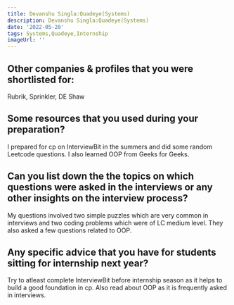 ```yaml
---
title: Devanshu Singla:Quadeye(Systems)
description: Devanshu Singla:Quadeye(Systems)
date: '2022-05-20'
tags: Systems,Quadeye,Internship
imageUrl: ''
---
```


## Other companies & profiles that you were shortlisted for:
Rubrik, Sprinkler, DE Shaw

## Some resources that you used during your preparation?
I prepared for cp on InterviewBit in the summers and did some random Leetcode questions. I also learned OOP from Geeks for Geeks.

## Can you list down the the topics on which questions were asked in the interviews or any other insights on the interview process?
My questions involved two simple puzzles which are very common in interviews and two coding problems which were of LC medium level. They also asked a few questions related to OOP.
## Any specific advice that you have for students sitting for internship next year?
Try to atleast complete InterviewBit before internship season as it helps to build a good foundation in cp. Also read about OOP as it is frequently asked in interviews.

